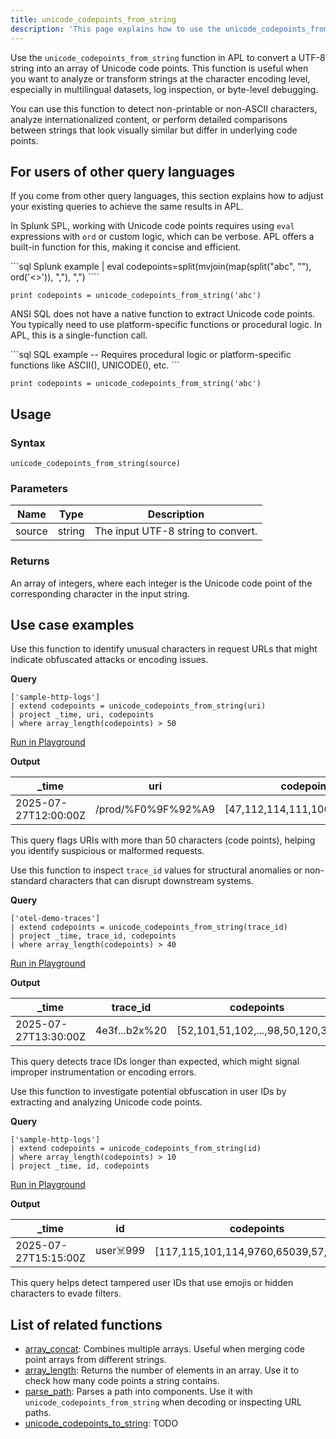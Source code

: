 ```yaml
---
title: unicode_codepoints_from_string
description: 'This page explains how to use the unicode_codepoints_from_string function in APL.'
---
```


Use the `unicode_codepoints_from_string` function in APL to convert a UTF-8 string into an array of Unicode code points. This function is useful when you want to analyze or transform strings at the character encoding level, especially in multilingual datasets, log inspection, or byte-level debugging.

You can use this function to detect non-printable or non-ASCII characters, analyze internationalized content, or perform detailed comparisons between strings that look visually similar but differ in underlying code points.

## For users of other query languages

If you come from other query languages, this section explains how to adjust your existing queries to achieve the same results in APL.

<AccordionGroup>
<Accordion title="Splunk SPL users">

In Splunk SPL, working with Unicode code points requires using `eval` expressions with `ord` or custom logic, which can be verbose. APL offers a built-in function for this, making it concise and efficient.

<CodeGroup>
```sql Splunk example
| eval codepoints=split(mvjoin(map(split("abc", ""), ord('<<FIELD>>')), ","), ",")
````

```kusto APL equivalent
print codepoints = unicode_codepoints_from_string('abc')
```

</CodeGroup>

</Accordion>
<Accordion title="ANSI SQL users">

ANSI SQL does not have a native function to extract Unicode code points. You typically need to use platform-specific functions or procedural logic. In APL, this is a single-function call.

<CodeGroup>
```sql SQL example
-- Requires procedural logic or platform-specific functions like ASCII(), UNICODE(), etc.
```

```kusto APL equivalent
print codepoints = unicode_codepoints_from_string('abc')
```

</CodeGroup>

</Accordion>
</AccordionGroup>

## Usage

### Syntax

```kusto
unicode_codepoints_from_string(source)
```

### Parameters

| Name   | Type   | Description                        |
| ------ | ------ | ---------------------------------- |
| source | string | The input UTF-8 string to convert. |

### Returns

An array of integers, where each integer is the Unicode code point of the corresponding character in the input string.

## Use case examples

<Tabs>
<Tab title="Log analysis">

Use this function to identify unusual characters in request URLs that might indicate obfuscated attacks or encoding issues.

**Query**

```kusto
['sample-http-logs']
| extend codepoints = unicode_codepoints_from_string(uri)
| project _time, uri, codepoints
| where array_length(codepoints) > 50
```

[Run in Playground](https://play.axiom.co/axiom-play-qf1k/query?initForm=%7B%22apl%22%3A%22%5B%27sample-http-logs%27%5D%20%7C%20extend%20codepoints%20%3D%20unicode_codepoints_from_string%28uri%29%20%7C%20project%20_time%2C%20uri%2C%20codepoints%20%7C%20where%20array_length%28codepoints%29%20%3E%2050%22%7D)

**Output**

| _time               | uri                | codepoints                      |
| -------------------- | ------------------ | ------------------------------- |
| 2025-07-27T12:00:00Z | /prod/%F0%9F%92%A9 | [47,112,114,111,100,47,128169] |

This query flags URIs with more than 50 characters (code points), helping you identify suspicious or malformed requests.

</Tab>
<Tab title="OpenTelemetry traces">

Use this function to inspect `trace_id` values for structural anomalies or non-standard characters that can disrupt downstream systems.

**Query**

```kusto
['otel-demo-traces']
| extend codepoints = unicode_codepoints_from_string(trace_id)
| project _time, trace_id, codepoints
| where array_length(codepoints) > 40
```

[Run in Playground](https://play.axiom.co/axiom-play-qf1k/query?initForm=%7B%22apl%22%3A%22%5B%27otel-demo-traces%27%5D%20%7C%20extend%20codepoints%20%3D%20unicode_codepoints_from_string%28trace_id%29%20%7C%20project%20_time%2C%20trace_id%2C%20codepoints%20%7C%20where%20array_length%28codepoints%29%20%3E%2040%22%7D)

**Output**

| _time               | trace_id     | codepoints                        |
| -------------------- | ------------- | --------------------------------- |
| 2025-07-27T13:30:00Z | 4e3f...b2x%20 | [52,101,51,102,...,98,50,120,32] |

This query detects trace IDs longer than expected, which might signal improper instrumentation or encoding errors.

</Tab>
<Tab title="Security logs">

Use this function to investigate potential obfuscation in user IDs by extracting and analyzing Unicode code points.

**Query**

```kusto
['sample-http-logs']
| extend codepoints = unicode_codepoints_from_string(id)
| where array_length(codepoints) > 10
| project _time, id, codepoints
```

[Run in Playground](https://play.axiom.co/axiom-play-qf1k/query?initForm=%7B%22apl%22%3A%22%5B%27sample-http-logs%27%5D%20%7C%20extend%20codepoints%20%3D%20unicode_codepoints_from_string%28id%29%20%7C%20where%20array_length%28codepoints%29%20%3E%2010%20%7C%20project%20_time%2C%20id%2C%20codepoints%22%7D)

**Output**

| _time               | id        | codepoints                             |
| -------------------- | --------- | -------------------------------------- |
| 2025-07-27T15:15:00Z | user☠️999 | [117,115,101,114,9760,65039,57,57,57] |

This query helps detect tampered user IDs that use emojis or hidden characters to evade filters.

</Tab>
</Tabs>

## List of related functions

- [array_concat](/apl/scalar-functions/array-functions/array-concat): Combines multiple arrays. Useful when merging code point arrays from different strings.
- [array_length](/apl/scalar-functions/array-functions/array-length): Returns the number of elements in an array. Use it to check how many code points a string contains.
- [parse_path](apl/scalar-functions/string-functions/parse-path): Parses a path into components. Use it with `unicode_codepoints_from_string` when decoding or inspecting URL paths.
- [unicode_codepoints_to_string](/apl/scalar-functions/string-functions/unicode-codepoints-to-string): TODO
